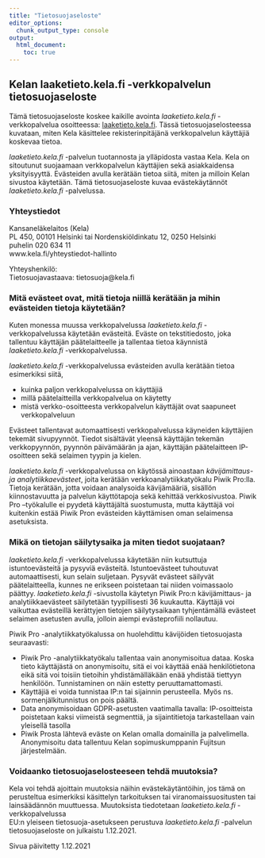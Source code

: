 ```yaml
---
title: "Tietosuojaseloste"
editor_options: 
  chunk_output_type: console
output:
  html_document:
    toc: true
---
```




## Kelan laaketieto.kela.fi -verkkopalvelun tietosuojaseloste

Tämä tietosuojaseloste koskee kaikille avointa *laaketieto.kela.fi* -verkkopalvelua osoitteessa: [laaketieto.kela.fi](https://laaketieto.kela.fi). Tässä tietosuojaselosteessa kuvataan, miten Kela käsittelee rekisterinpitäjänä verkkopalvelun käyttäjiä koskevaa tietoa.

*laaketieto.kela.fi* -palvelun tuotannosta ja ylläpidosta vastaa Kela. Kela on sitoutunut suojaamaan verkkopalvelun käyttäjien sekä asiakkaidensa yksityisyyttä. Evästeiden avulla kerätään tietoa siitä, miten ja milloin Kelan sivustoa käytetään. Tämä tietosuojaseloste kuvaa evästekäytännöt *laaketieto.kela.fi* -palvelussa.
  
### Yhteystiedot

Kansaneläkelaitos (Kela)  
PL 450, 00101 Helsinki tai Nordenskiöldinkatu 12, 0250 Helsinki  
puhelin 020 634 11  
www.kela.fi/yhteystiedot-hallinto   
  
Yhteyshenkilö:  
Tietosuojavastaava: tietosuoja@kela.fi
  
### Mitä evästeet ovat, mitä tietoja niillä kerätään ja mihin evästeiden tietoja käytetään?

Kuten monessa muussa verkkopalvelussa *laaketieto.kela.fi* -verkkopalvelussa käytetään evästeitä. Eväste on tekstitiedosto, joka tallentuu käyttäjän päätelaitteelle ja tallentaa tietoa käynnistä *laaketieto.kela.fi* -verkkopalvelussa.   

*laaketieto.kela.fi* -verkkopalvelussa evästeiden avulla kerätään tietoa esimerkiksi siitä,  

- kuinka paljon verkkopalvelussa on käyttäjiä  
- millä päätelaitteilla verkkopalvelua on käytetty  
- mistä verkko-osoitteesta verkkopalvelun käyttäjät ovat saapuneet verkkopalveluun  

Evästeet tallentavat automaattisesti verkkopalvelussa käyneiden käyttäjien tekemät sivupyynnöt. Tiedot sisältävät yleensä käyttäjän tekemän verkkopyynnön, pyynnön päivämäärän ja ajan, käyttäjän päätelaitteen IP-osoitteen sekä selaimen tyypin ja kielen.
  
*laaketieto.kela.fi* -verkkopalvelussa on käytössä ainoastaan *kävijämittaus- ja analytiikkaevästeet*, joita kerätään verkkoanalytiikkatyökalu Piwik Pro:lla. Tietoja kerätään, jotta voidaan analysoida kävijämääriä, sisällön kiinnostavuutta ja palvelun käyttötapoja sekä kehittää verkkosivustoa. Piwik Pro –työkalulle ei pyydetä käyttäjältä suostumusta, mutta käyttäjä voi kuitenkin estää Piwik Pron evästeiden käyttämisen oman selaimensa asetuksista.

### Mikä on tietojan säilytysaika ja miten tiedot suojataan?

*laaketieto.kela.fi* -verkkopalvelussa käytetään niin kutsuttuja istuntoevästeitä ja pysyviä evästeitä. Istuntoevästeet tuhoutuvat automaattisesti, kun selain suljetaan. Pysyvät evästeet säilyvät päätelaitteella, kunnes ne erikseen poistetaan tai niiden voimassaolo päättyy.   *laaketieto.kela.fi* -sivustolla käytetyn Piwik Pro:n kävijämittaus- ja analytiikkaevästeet säilytetään tyypillisesti 36 kuukautta. Käyttäjä voi vaikuttaa evästeillä kerättyjen tietojen säilytysaikaan tyhjentämällä evästeet selaimen asetusten avulla, jolloin aiempi evästeprofiili nollautuu.

Piwik Pro -analytiikkatyökalussa on huolehdittu kävijöiden tietosuojasta seuraavasti: 

- Piwik Pro -analytiikkatyökalu tallentaa vain anonymisoitua dataa. Koska tieto käyttäjästä on anonymisoitu, sitä ei voi käyttää enää henkilötietona eikä sitä voi toisiin tietoihin yhdistämälläkään enää yhdistää tiettyyn henkilöön. Tunnistaminen on näin estetty peruuttamattomasti. 
- Käyttäjiä ei voida tunnistaa IP:n tai sijainnin perusteella. Myös ns. sormenjälkitunnistus on pois päältä. 
- Data anonymisoidaan GDPR-asetusten vaatimalla tavalla: IP-osoitteista poistetaan kaksi viimeistä segmenttiä, ja sijaintitietoja tarkastellaan vain yleisellä tasolla 
- Piwik Prosta lähtevä eväste on Kelan omalla domainilla ja palvelimella. Anonymisoitu data tallentuu Kelan sopimuskumppanin Fujitsun järjestelmään. 

### Voidaanko tietosuojaselosteeseen tehdä muutoksia?

Kela voi tehdä ajoittain muutoksia näihin evästekäytäntöihin, jos tämä on perusteltua esimerkiksi käsittelyn tarkoituksen tai viranomaissuositusten tai lainsäädännön muuttuessa. Muutoksista tiedotetaan *laaketieto.kela.fi* -verkkopalvelussa  
EU:n yleiseen tietosuoja-asetukseen perustuva *laaketieto.kela.fi* -palvelun tietosuojaseloste on julkaistu 1.12.2021.   

Sivua päivitetty 1.12.2021